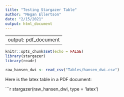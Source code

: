 ```yaml
---
title: "Testing Stargazer Table"
author: "Megan Ellertson"
date: "2/15/2021"
output: html_document
---
```


---
output: pdf_document
---

```r
knitr::opts_chunk$set(echo = FALSE)
library(stargazer)
library(readr)
```

```r
raw_hansen_dwi <- read_csv("Tables/hansen_dwi.csv")
```

Here is the latex table in a PDF document:

```r
stargazer(raw_hansen_dwi, type = 'latex')

